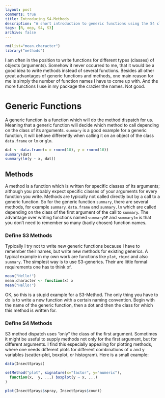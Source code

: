 ```yaml
---
layout: post
comments: true
title: Introducing S4-Methods
description: "A short introduction to generic functions using the S4 class system in R."
tags: [R, oop, S4, S3]
archive: false
---
```


```r
rm(list="mean.character")
library("methods")
```

I am often in the position to write functions for different types (classes) of 
objects (arguments). Somehow it never occurred to me, that it would be a good 
idea to write methods instead of several functions. Besides all other great
advantages of generic functions and methods, one main reason for me is simply
the number of function names I have to come up with. And the more functions I
use in my package the crazier the names. Not good.

# Generic Functions

A generic function is a function which will do the method dispatch for us.
Meaning that a generic function will decide which method to call depending on
the class of its arguments. `summary` is a good example for a generic function,
it will behave differently when calling it on an object of the class
`data.frame` or `lm` or `glm`.

```r
dat <- data.frame(x = rnorm(10), y = rnorm(10))
summary(dat)
summary(lm(y ~ x, dat))
```

## Methods

A method is a function which is written for specific classes of its arguments;
although you probably expect specific classes of your arguments for every
function you write. Methods are typically not called directly but by a call to a
generic function. So for the generic function `summary`, there are several
methods, for example `summary.data.frame` and `summary.lm` which are called
depending on the class of the first argument of the call to `summary`. The
advantage over writing functions named `summaryDF` and `summarylm` is that you
don't need to remember so many (badly chosen) function names.

### Define S3 Methods

Typically I try not to write new generic functions because I have to remember
their names, but write new methods for existing generics. A typical example in
my own work are functions like `plot`, `rbind` and also `summary`. The simplest
way is to use S3-generics. Their are little formal requirements one has to think
of.

```r
mean("Hello!")
mean.character <- function(x) x
mean("Hello!")
```

OK, so this is a stupid example for a S3-Method. The only thing you have to do
is to write a new function with a certain naming convention. Begin with the name
of the generic function, then a dot and then the class for which this method is
written for.

### Define S4 Methods

S3 method dispatch uses "only" the class of the first argument. Sometimes it 
might be useful to supply methods not only for the first argument, but for 
different arguments. I find this especially appealing for plotting methods,
where one needs different plots for different combinations of x and y variables
(scatter-plot, boxplot, or histogram). Here is a small example:

```r
data(InsectSprays)

setMethod("plot", signature(x="factor", y="numeric"),
  function(x,  y, ...) boxplot(y ~ x, ...)
)

plot(InsectSprays$spray, InsectSprays$count)
```
